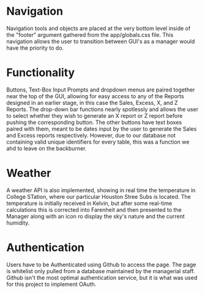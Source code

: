 # Navigation
Navigation tools and objects are placed at the very bottom level inside of the "footer" argument gathered from the app/globals.css file.
This navigation allows the user to transition between GUI's as a manager would have the priority to do.

# Functionality
Buttons, Text-Box Input Prompts and dropdown menus are paired together near the top of the GUI, allowing for easy access to any of the Reports
designed in an earlier stage, in this case the Sales, Excess, X, and Z Reports. The drop-down bar functions nearly spotlessly and allows the
user to select whether they wish to generate an X report or Z report before pushing the corresponding button. The other buttons have text boxes
paired with them, meant to be dates input by the user to generate the Sales and Excess reports respectively. However, due to our database 
not containing valid unique identifiers for every table, this was a function we ahd to leave on the backburner.

# Weather
A weather API is also implemented, showing in real time the temperature in College STation, where our particular Houston Stree Subs is located.
The temperature is initially received in Kelvin, but after some real-time calculations this is corrected into Farenheit and then presented to the Manager
along with an icon ro display the sky's nature and the current humidity.

# Authentication
Users have to be Authenticated using Github to access the page. The page is whitelist only pulled from a database maintained by the managerial staff. Github isn't the most optimal authentication service, but it is what was used for this project to implement OAuth.